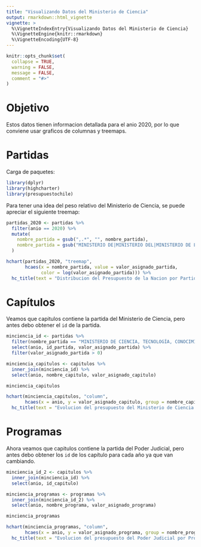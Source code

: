 ```yaml
---
title: "Visualizando Datos del Ministerio de Ciencia"
output: rmarkdown::html_vignette
vignette: >
  %\VignetteIndexEntry{Visualizando Datos del Ministerio de Ciencia}
  %\VignetteEngine{knitr::rmarkdown}
  %\VignetteEncoding{UTF-8}
---
```


```r
knitr::opts_chunk$set(
  collapse = TRUE,
  warning = FALSE,
  message = FALSE,
  comment = "#>"
)
```

# Objetivo

Estos datos tienen informacion detallada para el anio 2020, por lo que
conviene usar graficos de columnas y treemaps.

# Partidas

Carga de paquetes:
```r
library(dplyr)
library(highcharter)
library(presupuestochile)
```

Para tener una idea del peso relativo del Ministerio de Ciencia, se puede
apreciar el siguiente treemap:
```r
partidas_2020 <- partidas %>% 
  filter(anio == 2020) %>% 
  mutate(
    nombre_partida = gsub(",.*", "", nombre_partida),
    nombre_partida = gsub("MINISTERIO DE|MINISTERIO DEL|MINISTERIO DE LAS", "MIN", nombre_partida)
  )

hchart(partidas_2020, "treemap",
       hcaes(x = nombre_partida, value = valor_asignado_partida, 
             color = log(valor_asignado_partida))) %>%
  hc_title(text = "Distribucion del Presupuesto de la Nacion por Partida")
```

# Capítulos

Veamos que capitulos contiene la partida del Ministerio de Ciencia, pero antes
debo obtener el `id` de la partida.
```r
minciencia_id <- partidas %>%
  filter(nombre_partida == "MINISTERIO DE CIENCIA, TECNOLOGÍA, CONOCIMIENTO E INNOVACIÓN") %>%
  select(anio, id_partida, valor_asignado_partida) %>% 
  filter(valor_asignado_partida > 0)

minciencia_capitulos <- capitulos %>%
  inner_join(minciencia_id) %>%
  select(anio, nombre_capitulo, valor_asignado_capitulo)

minciencia_capitulos

hchart(minciencia_capitulos, "column",
       hcaes(x = anio, y = valor_asignado_capitulo, group = nombre_capitulo)) %>%
  hc_title(text = "Evolucion del presupuesto del Ministerio de Ciencia por Capitulo")
```
# Programas

Ahora veamos que capitulos contiene la partida del Poder Judicial, pero antes
debo obtener los `id` de los capítulo para cada año ya que van cambiando.
```r
minciencia_id_2 <- capitulos %>%
  inner_join(minciencia_id) %>%
  select(anio, id_capitulo)

minciencia_programas <- programas %>%
  inner_join(minciencia_id_2) %>%
  select(anio, nombre_programa, valor_asignado_programa)

minciencia_programas

hchart(minciencia_programas, "column",
       hcaes(x = anio, y = valor_asignado_programa, group = nombre_programa)) %>%
  hc_title(text = "Evolucion del presupuesto del Poder Judicial por Programa")
```
